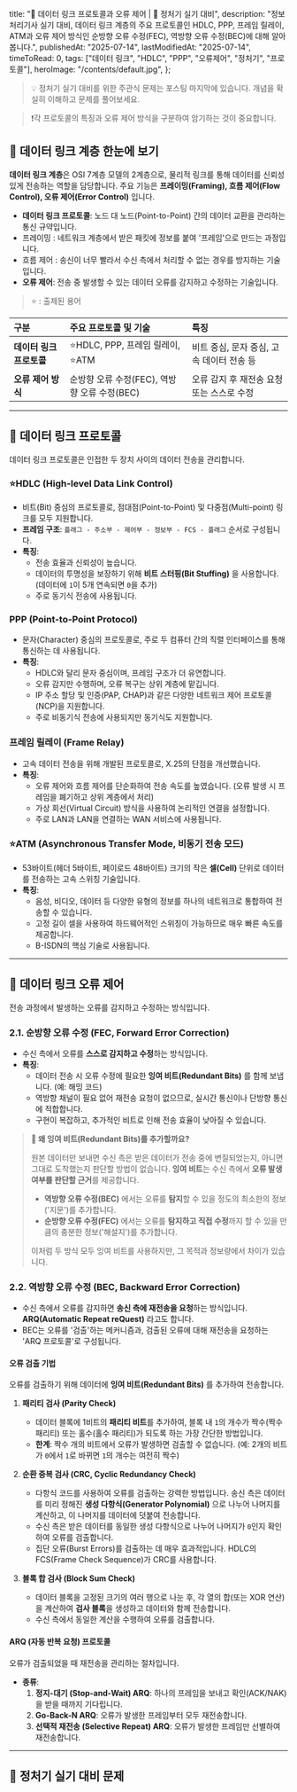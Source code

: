 
  title: "🔗 데이터 링크 프로토콜과 오류 제어 | 🚀 정처기 실기 대비",
  description:
    "정보처리기사 실기 대비, 데이터 링크 계층의 주요 프로토콜인 HDLC, PPP, 프레임 릴레이, ATM과 오류 제어 방식인 순방향 오류 수정(FEC), 역방향 오류 수정(BEC)에 대해 알아봅니다.",
  publishedAt: "2025-07-14",
  lastModifiedAt: "2025-07-14",
  timeToRead: 0,
  tags: ["데이터 링크", "HDLC", "PPP", "오류제어", "정처기", "프로토콜"],
  heroImage: "/contents/default.jpg",
};

> 💡 정처기 실기 대비를 위한 주관식 문제는 포스팅 마지막에 있습니다. 개념을 확실히 이해하고 문제를 풀어보세요.

> ❗️각 프로토콜의 특징과 오류 제어 방식을 구분하여 암기하는 것이 중요합니다.

## 🚀 데이터 링크 계층 한눈에 보기

**데이터 링크 계층**은 OSI 7계층 모델의 2계층으로, 물리적 링크를 통해 데이터를 신뢰성 있게 전송하는 역할을 담당합니다. 주요 기능은 **프레이밍(Framing), 흐름 제어(Flow Control), 오류 제어(Error Control)** 입니다.

- **데이터 링크 프로토콜**: 노드 대 노드(Point-to-Point) 간의 데이터 교환을 관리하는 통신 규약입니다.
- 프레이밍 : 네트워크 계층에서 받은 패킷에 정보를 붙여 '프레임'으로 만드는 과정입니다.
- 흐름 제어 : 송신이 너무 빨라서 수신 측에서 처리할 수 없는 경우를 방지하는 기술입니다.
- **오류 제어**: 전송 중 발생할 수 있는 데이터 오류를 감지하고 수정하는 기술입니다.

> ⭐️ : 출제된 용어

| 구분                     | 주요 프로토콜 및 기술                        | 특징                                      |
| :----------------------- | :------------------------------------------- | :---------------------------------------- |
| **데이터 링크 프로토콜** | ⭐️HDLC, PPP, 프레임 릴레이, ⭐️ATM          | 비트 중심, 문자 중심, 고속 데이터 전송 등 |
| **오류 제어 방식**       | 순방향 오류 수정(FEC), 역방향 오류 수정(BEC) | 오류 감지 후 재전송 요청 또는 스스로 수정 |

---

## 🔗 데이터 링크 프로토콜

데이터 링크 프로토콜은 인접한 두 장치 사이의 데이터 전송을 관리합니다.

### ⭐️HDLC (High-level Data Link Control)

- 비트(Bit) 중심의 프로토콜로, 점대점(Point-to-Point) 및 다중점(Multi-point) 링크를 모두 지원합니다.
- **프레임 구조**: `플래그 - 주소부 - 제어부 - 정보부 - FCS - 플래그` 순서로 구성됩니다.
- **특징**:
  - 전송 효율과 신뢰성이 높습니다.
  - 데이터의 투명성을 보장하기 위해 **비트 스터핑(Bit Stuffing)** 을 사용합니다. (데이터에 `1`이 5개 연속되면 `0`을 추가)
  - 주로 동기식 전송에 사용됩니다.

### PPP (Point-to-Point Protocol)

- 문자(Character) 중심의 프로토콜로, 주로 두 컴퓨터 간의 직렬 인터페이스를 통해 통신하는 데 사용됩니다.
- **특징**:
  - HDLC와 달리 문자 중심이며, 프레임 구조가 더 유연합니다.
  - 오류 감지만 수행하며, 오류 복구는 상위 계층에 맡깁니다.
  - IP 주소 할당 및 인증(PAP, CHAP)과 같은 다양한 네트워크 제어 프로토콜(NCP)을 지원합니다.
  - 주로 비동기식 전송에 사용되지만 동기식도 지원합니다.

### 프레임 릴레이 (Frame Relay)

- 고속 데이터 전송을 위해 개발된 프로토콜로, X.25의 단점을 개선했습니다.
- **특징**:
  - 오류 제어와 흐름 제어를 단순화하여 전송 속도를 높였습니다. (오류 발생 시 프레임을 폐기하고 상위 계층에서 처리)
  - 가상 회선(Virtual Circuit) 방식을 사용하여 논리적인 연결을 설정합니다.
  - 주로 LAN과 LAN을 연결하는 WAN 서비스에 사용됩니다.

### ⭐️ATM (Asynchronous Transfer Mode, 비동기 전송 모드)

- 53바이트(헤더 5바이트, 페이로드 48바이트) 크기의 작은 **셀(Cell)** 단위로 데이터를 전송하는 고속 스위칭 기술입니다.
- **특징**:
  - 음성, 비디오, 데이터 등 다양한 유형의 정보를 하나의 네트워크로 통합하여 전송할 수 있습니다.
  - 고정 길이 셀을 사용하여 하드웨어적인 스위칭이 가능하므로 매우 빠른 속도를 제공합니다.
  - B-ISDN의 핵심 기술로 사용됩니다.

---

## 🔧 데이터 링크 오류 제어

전송 과정에서 발생하는 오류를 감지하고 수정하는 방식입니다.

### 2.1. 순방향 오류 수정 (FEC, Forward Error Correction)

- 수신 측에서 오류를 **스스로 감지하고 수정**하는 방식입니다.
- **특징**:
  - 데이터 전송 시 오류 수정에 필요한 **잉여 비트(Redundant Bits)** 를 함께 보냅니다. (예: 해밍 코드)
  - 역방향 채널이 필요 없어 재전송 요청이 없으므로, 실시간 통신이나 단방향 통신에 적합합니다.
  - 구현이 복잡하고, 추가적인 비트로 인해 전송 효율이 낮아질 수 있습니다.

> **🤔 왜 잉여 비트(Redundant Bits)를 추가할까요?**
>
> 원본 데이터만 보내면 수신 측은 받은 데이터가 전송 중에 변질되었는지, 아니면 그대로 도착했는지 판단할 방법이 없습니다. **잉여 비트**는 수신 측에서 **오류 발생 여부를 판단할 근거**를 제공합니다.
>
> - **역방향 오류 수정(BEC)** 에서는 오류를 **탐지**할 수 있을 정도의 최소한의 정보('지문')를 추가합니다.
> - **순방향 오류 수정(FEC)** 에서는 오류를 **탐지하고 직접 수정**까지 할 수 있을 만큼의 충분한 정보('해설지')를 추가합니다.
>
> 이처럼 두 방식 모두 잉여 비트를 사용하지만, 그 목적과 정보량에서 차이가 있습니다.

### 2.2. 역방향 오류 수정 (BEC, Backward Error Correction)

- 수신 측에서 오류를 감지하면 **송신 측에 재전송을 요청**하는 방식입니다. **ARQ(Automatic Repeat reQuest)** 라고도 합니다.
- BEC는 오류를 '검출'하는 메커니즘과, 검출된 오류에 대해 재전송을 요청하는 'ARQ 프로토콜'로 구성됩니다.

#### 오류 검출 기법

오류를 검출하기 위해 데이터에 **잉여 비트(Redundant Bits)** 를 추가하여 전송합니다.

1.  **패리티 검사 (Parity Check)**

    - 데이터 블록에 1비트의 **패리티 비트**를 추가하여, 블록 내 `1`의 개수가 짝수(짝수 패리티) 또는 홀수(홀수 패리티)가 되도록 하는 가장 간단한 방법입니다.
    - **한계**: 짝수 개의 비트에서 오류가 발생하면 검출할 수 없습니다. (예: 2개의 비트가 `0`에서 `1`로 바뀌면 `1`의 개수는 여전히 짝수)

2.  **순환 중복 검사 (CRC, Cyclic Redundancy Check)**

    - 다항식 코드를 사용하여 오류를 검출하는 강력한 방법입니다. 송신 측은 데이터를 미리 정해진 **생성 다항식(Generator Polynomial)** 으로 나누어 나머지를 계산하고, 이 나머지를 데이터에 덧붙여 전송합니다.
    - 수신 측은 받은 데이터를 동일한 생성 다항식으로 나누어 나머지가 `0`인지 확인하여 오류를 검출합니다.
    - 집단 오류(Burst Errors)를 검출하는 데 매우 효과적입니다. HDLC의 FCS(Frame Check Sequence)가 CRC를 사용합니다.

3.  **블록 합 검사 (Block Sum Check)**
    - 데이터 블록을 고정된 크기의 여러 행으로 나눈 후, 각 열의 합(또는 XOR 연산)을 계산하여 **검사 블록**을 생성하고 데이터와 함께 전송합니다.
    - 수신 측에서 동일한 계산을 수행하여 오류를 검출합니다.

#### ARQ (자동 반복 요청) 프로토콜

오류가 검출되었을 때 재전송을 관리하는 절차입니다.

- **종류**:
  1.  **정지-대기 (Stop-and-Wait) ARQ**: 하나의 프레임을 보내고 확인(ACK/NAK)을 받을 때까지 기다립니다.
  2.  **Go-Back-N ARQ**: 오류가 발생한 프레임부터 모두 재전송합니다.
  3.  **선택적 재전송 (Selective Repeat) ARQ**: 오류가 발생한 프레임만 선별하여 재전송합니다.

---

## 📝 정처기 실기 대비 문제

<ProblemAnswer
  problem="점대점 및 다중점 링크를 지원하며, 비트 스터핑을 사용하여 데이터 투명성을 보장하는 비트 중심 프로토콜은 무엇인가?"
  correctAnswer="HDLC"
/>

<ProblemAnswer
  problem="두 컴퓨터 간의 직렬 통신에 주로 사용되며, IP 주소 할당 및 인증 기능을 제공하는 문자 중심 프로토콜은 무엇인가?"
  correctAnswer="PPP"
/>

<ProblemAnswer
  problem="53바이트의 고정 길이 셀(Cell) 단위로 데이터를 전송하는 고속 스위칭 기술은 무엇인가?"
  correctAnswer="ATM (비동기 전송 모드)"
/>

<ProblemAnswer
  problem="수신 측에서 오류를 스스로 감지하고 수정하는 오류 제어 방식은 무엇인가?"
  correctAnswer="순방향 오류 수정 (FEC)"
/>

<ProblemAnswer
  problem="수신 측이 오류를 감지했을 때 송신 측에 재전송을 요청하는 오류 제어 방식을 총칭하여 무엇이라고 하는가?"
  correctAnswer="역방향 오류 수정 (BEC) 또는 ARQ"
/>

<ProblemAnswer
  problem="ARQ(자동 반복 요청) 방식 중, 오류가 발생한 프레임 이후의 모든 프레임을 재전송하는 방식은 무엇인가?"
  correctAnswer="Go-Back-N ARQ"
/>

<ProblemAnswer
  problem="ARQ(자동 반복 요청) 방식 중, 오류가 발생한 프레임만 선별하여 재전송하여 전송 효율이 가장 좋은 방식은 무엇인가?"
  correctAnswer="선택적 재전송 (Selective Repeat) ARQ"
/>
